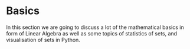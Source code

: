 # Basics {.unnumbered}

In this section we are going to discuss a lot of the mathematical basics in form of Linear Algebra as well as some topics of statistics of sets, and visualisation of sets in Python.

